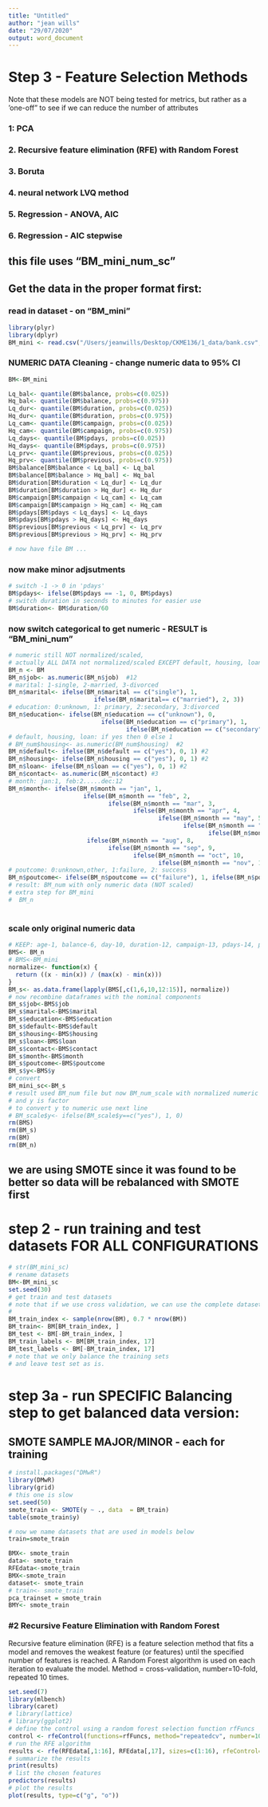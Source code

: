 ```yaml
---
title: "Untitled"
author: "jean wills"
date: "29/07/2020"
output: word_document
---
```



# Step 3 - Feature Selection Methods
Note that these models are NOT being tested for metrics, but rather as a 'one-off" to see if we can reduce the number of attributes

### 1: PCA
### 2. Recursive feature elimination (RFE) with Random Forest
### 3. Boruta 
### 4. neural network LVQ method
### 5. Regression - ANOVA, AIC
### 6. Regression - AIC stepwise

## this file uses "BM_mini_num_sc"

## Get the data in the proper format first:

### read in dataset - on "BM_mini"

```r
library(plyr)
library(dplyr)
BM_mini <- read.csv("/Users/jeanwills/Desktop/CKME136/1_data/bank.csv", header=T, sep = ";", stringsAsFactors = T, na.strings = "NA")
```

### NUMERIC DATA Cleaning - change numeric data to 95% CI 

```r
BM<-BM_mini

Lq_bal<- quantile(BM$balance, probs=c(0.025))
Hq_bal<- quantile(BM$balance, probs=c(0.975))
Lq_dur<- quantile(BM$duration, probs=c(0.025))
Hq_dur<- quantile(BM$duration, probs=c(0.975))
Lq_cam<- quantile(BM$campaign, probs=c(0.025))
Hq_cam<- quantile(BM$campaign, probs=c(0.975))
Lq_days<- quantile(BM$pdays, probs=c(0.025))
Hq_days<- quantile(BM$pdays, probs=c(0.975))
Lq_prv<- quantile(BM$previous, probs=c(0.025))
Hq_prv<- quantile(BM$previous, probs=c(0.975))
BM$balance[BM$balance < Lq_bal] <- Lq_bal
BM$balance[BM$balance > Hq_bal] <- Hq_bal
BM$duration[BM$duration < Lq_dur] <- Lq_dur
BM$duration[BM$duration > Hq_dur] <- Hq_dur
BM$campaign[BM$campaign < Lq_cam] <- Lq_cam
BM$campaign[BM$campaign > Hq_cam] <- Hq_cam
BM$pdays[BM$pdays < Lq_days] <- Lq_days
BM$pdays[BM$pdays > Hq_days] <- Hq_days
BM$previous[BM$previous < Lq_prv] <- Lq_prv
BM$previous[BM$previous > Hq_prv] <- Hq_prv

# now have file BM ...
```

### now make minor adjsutments

```r
# switch -1 -> 0 in 'pdays'
BM$pdays<- ifelse(BM$pdays == -1, 0, BM$pdays)
# switch duration in seconds to minutes for easier use
BM$duration<- BM$duration/60
```

### now switch categorical to get numeric - RESULT is "BM_mini_num"

```r
# numeric still NOT normalized/scaled, 
# actually ALL DATA not normalized/scaled EXCEPT default, housing, loan
BM_n <- BM
BM_n$job<- as.numeric(BM_n$job)  #12
# marital: 1-single, 2-married, 3-divorced
BM_n$marital<- ifelse(BM_n$marital == c("single"), 1, 
                        ifelse(BM_n$marital== c("married"), 2, 3))
# education: 0:unknown, 1: primary, 2:secondary, 3:divorced
BM_n$education<- ifelse(BM_n$education == c("unknown"), 0, 
                          ifelse(BM_n$education == c("primary"), 1, 
                                 ifelse(BM_n$education == c("secondary"), 2, 3)))
# default, housing, loan: if yes then 0 else 1
# BM_num$housing<- as.numeric(BM_num$housing)  #2
BM_n$default<- ifelse(BM_n$default == c("yes"), 0, 1) #2
BM_n$housing<- ifelse(BM_n$housing == c("yes"), 0, 1) #2
BM_n$loan<- ifelse(BM_n$loan == c("yes"), 0, 1) #2
BM_n$contact<- as.numeric(BM_n$contact) #3
# month: jan:1, feb:2.....dec:12
BM_n$month<- ifelse(BM_n$month == "jan", 1, 
                     ifelse(BM_n$month == "feb", 2, 
                            ifelse(BM_n$month == "mar", 3,
                                   ifelse(BM_n$month == "apr", 4, 
                                          ifelse(BM_n$month == "may", 5, 
                                                 ifelse(BM_n$month == "jun", 6,
                                                        ifelse(BM_n$month == "jul", 7,
                      ifelse(BM_n$month == "aug", 8,
                            ifelse(BM_n$month == "sep", 9,
                                   ifelse(BM_n$month == "oct", 10,
                                          ifelse(BM_n$month == "nov", 11, 12)))))))))))
# poutcome: 0:unknown,other, 1:failure, 2: success
BM_n$poutcome<- ifelse(BM_n$poutcome == c("failure"), 1, ifelse(BM_n$poutcome== c("success"), 2, 0))  
# result: BM_num with only numeric data (NOT scaled)
# extra step for BM_mini
#  BM_n

```

#
### scale only original numeric data 



```r
# KEEP: age-1, balance-6, day-10, duration-12, campaign-13, pdays-14, previous-15
BMS<- BM_n
# BMS<-BM_mini
normalize<- function(x) {
  return ((x - min(x)) / (max(x) - min(x)))
}
BM_s<- as.data.frame(lapply(BMS[,c(1,6,10,12:15)], normalize))
# now recombine dataframes with the nominal components
BM_s$job<-BMS$job
BM_s$marital<-BMS$marital
BM_s$education<-BMS$education
BM_s$default<-BMS$default
BM_s$housing<-BMS$housing
BM_s$loan<-BMS$loan
BM_s$contact<-BMS$contact
BM_s$month<-BMS$month
BM_s$poutcome<-BMS$poutcome
BM_s$y<-BMS$y
# convert
BM_mini_sc<-BM_s
# result used BM_num file but now BM_num_scale with normalized numeric data
# and y is factor
# to convert y to numeric use next line
# BM_scale$y<- ifelse(BM_scale$y==c("yes"), 1, 0)
rm(BMS)
rm(BM_s)
rm(BM)
rm(BM_n)
```


## we are using SMOTE since it was found to be better so data will be rebalanced with SMOTE first

# step 2 - run training and test datasets FOR ALL CONFIGURATIONS

```r
# str(BM_mini_sc)
# rename datasets
BM<-BM_mini_sc
set.seed(30)
# get train and test datasets
# note that if we use cross validation, we can use the complete dataset for training or keep a portion for validation after
#
BM_train_index <- sample(nrow(BM), 0.7 * nrow(BM))
BM_train<- BM[BM_train_index, ]
BM_test <- BM[-BM_train_index, ]
BM_train_labels <- BM[BM_train_index, 17]
BM_test_labels <- BM[-BM_train_index, 17]
# note that we only balance the training sets
# and leave test set as is.
```

# step 3a - run SPECIFIC Balancing step to get balanced data version:

## SMOTE SAMPLE MAJOR/MINOR -  each for training

```r
# install.packages("DMwR")
library(DMwR)
library(grid)
# this one is slow
set.seed(50)
smote_train <- SMOTE(y ~ ., data  = BM_train)                         
table(smote_train$y) 

# now we name datasets that are used in models below
train=smote_train

BMX<- smote_train
data<- smote_train
RFEdata<-smote_train
BMX<-smote_train
dataset<- smote_train
# train<- smote_train
pca_trainset = smote_train 
BMY<- smote_train
```


###  #2  Recursive Feature Elimination with Random Forest

Recursive feature elimination (RFE) is a feature selection method that fits a model and removes the weakest feature (or features) until the specified number of features is reached. A Random Forest algorithm is used on each iteration to evaluate the model. Method = cross-validation, number=10-fold, repeated 10 times.


```r
set.seed(7)
library(mlbench)
library(caret)
# library(lattice)
# library(ggplot2)
# define the control using a random forest selection function rfFuncs
control <- rfeControl(functions=rfFuncs, method="repeatedcv", number=10, repeats=10)
# run the RFE algorithm
results <- rfe(RFEdata[,1:16], RFEdata[,17], sizes=c(1:16), rfeControl=control)
# summarize the results
print(results)
# list the chosen features
predictors(results)
# plot the results
plot(results, type=c("g", "o"))
```
